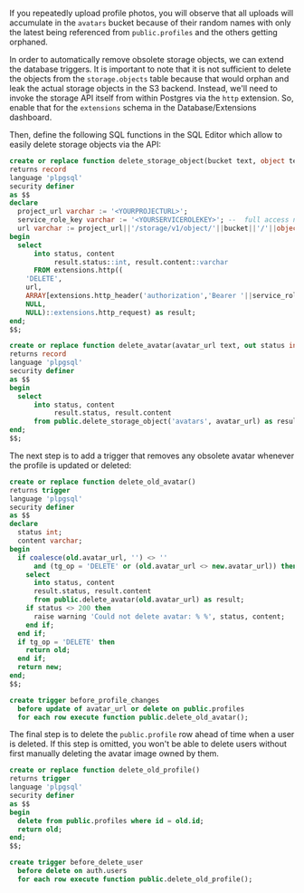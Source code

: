 If you repeatedly upload profile photos, you will observe that all uploads will accumulate
in the `avatars` bucket because of their random names with only the latest being referenced
from `public.profiles` and the others getting orphaned.

In order to automatically remove obsolete storage objects, we can extend the database
triggers. It is important to note that it is not sufficient to delete the objects from the
`storage.objects` table because that would orphan and leak the actual storage objects in
the S3 backend. Instead, we'll need to invoke the storage API itself from within Postgres
via the `http` extension. So, enable that for the `extensions` schema in the
Database/Extensions dashboard.

Then, define the following SQL functions in the SQL Editor which allow to easily delete
storage objects via the API:

```SQL
create or replace function delete_storage_object(bucket text, object text, out status int, out content varchar)
returns record
language 'plpgsql'
security definer
as $$
declare
  project_url varchar := '<YOURPROJECTURL>';
  service_role_key varchar := '<YOURSERVICEROLEKEY>'; --  full access needed
  url varchar := project_url||'/storage/v1/object/'||bucket||'/'||object;
begin
  select
      into status, content
           result.status::int, result.content::varchar
      FROM extensions.http((
    'DELETE',
    url,
    ARRAY[extensions.http_header('authorization','Bearer '||service_role_key)],
    NULL,
    NULL)::extensions.http_request) as result;
end;
$$;

create or replace function delete_avatar(avatar_url text, out status int, out content varchar)
returns record
language 'plpgsql'
security definer
as $$
begin
  select
      into status, content
           result.status, result.content
      from public.delete_storage_object('avatars', avatar_url) as result;
end;
$$;

```

The next step is to add a trigger that removes any obsolete avatar whenever the
profile is updated or deleted:

```SQL
create or replace function delete_old_avatar()
returns trigger
language 'plpgsql'
security definer
as $$
declare
  status int;
  content varchar;
begin
  if coalesce(old.avatar_url, '') <> ''
      and (tg_op = 'DELETE' or (old.avatar_url <> new.avatar_url)) then
    select
      into status, content
      result.status, result.content
      from public.delete_avatar(old.avatar_url) as result;
    if status <> 200 then
      raise warning 'Could not delete avatar: % %', status, content;
    end if;
  end if;
  if tg_op = 'DELETE' then
    return old;
  end if;
  return new;
end;
$$;

create trigger before_profile_changes
  before update of avatar_url or delete on public.profiles
  for each row execute function public.delete_old_avatar();

```

The final step is to delete the `public.profile` row ahead of time when a user
is deleted. If this step is omitted, you won't be able to delete users without
first manually deleting the avatar image owned by them.

```SQL
create or replace function delete_old_profile()
returns trigger
language 'plpgsql'
security definer
as $$
begin
  delete from public.profiles where id = old.id;
  return old;
end;
$$;

create trigger before_delete_user
  before delete on auth.users
  for each row execute function public.delete_old_profile();

```
